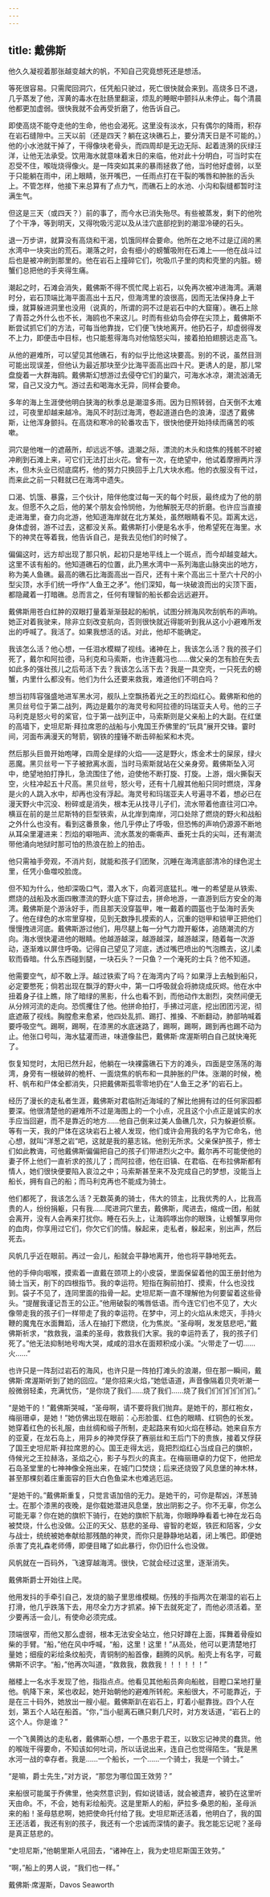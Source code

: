 ```yaml
---
---
---
```

title: 戴佛斯
---




他久久凝视着那张越变越大的帆，不知自己究竟想死还是想活。

等死很容易。只需爬回洞穴，任凭船只驶过，死亡很快就会来到。高烧多日不退，几乎蒸发了他，浑黄的毒水在肚肠里翻滚，烦乱的睡眠中颤抖从未停止。每个清晨他都更加虚弱。很快我就不会再受折磨了，他告诉自己。

即使高烧不能夺走他的生命，他也会渴死。这里没有淡水，只有偶尔的降雨，积存在岩石缝隙中。三天以前（还是四天？躺在这块礁石上，要分清天日是不可能的。）他的小水池就干掉了，干得像块老骨头，而四周却是无边无际、起着涟漪的灰绿汪洋，让他无法承受。饮用海水就意味着末日的来临，他对此十分明白，可当时实在忍受不住，喉咙烧得像火。是一阵突如其来的暴雨拯救了他，当时他好虚弱，以至于只能躺在雨中，闭上眼睛，张开嘴巴，一任雨点打在干裂的嘴唇和肿胀的舌头上。不管怎样，他接下来总算有了点力气，而礁石上的水池、小沟和裂缝都暂时注满生气。

但这是三天（或四天？）前的事了，而今水已消失殆尽。有些被蒸发，剩下的他吮了个干净，等到明天，又得吮吸污泥以及从洼穴底部挖到的潮湿冷硬的石头。

退一万步讲，就算没有高烧和干渴，饥饿同样会要命。他所在之地不过是辽阔的黑水湾中一块突出的荒石。潮落之时，会有细小的螃蟹吸附在石滩上——他在战斗过后也是被冲刷到那里的。他在岩石上撞碎它们，吮吸爪子里的肉和壳里的内脏。螃蟹们总把他的手夹得生痛。

潮起之时，石滩会消失，戴佛斯不得不慌忙爬上岩石，以免再次被冲进海湾。满潮时分，岩石顶端比海平面高出十五尺，但海湾里的浪很高，因而无法保持身上干燥，就算躲进洞里也没用（说真的，所谓的洞不过是岩石中的大窟窿）。礁石上除了青苔之外什么也不长，海鸥也不来这儿。时而有些幼鸟会停在尖顶上，戴佛斯不断尝试抓它们的方法，可每当他靠拢，它们便飞快地离开。他扔石子，却虚弱得发不上力，即便击中目标，也只能惹得海鸟对他恼怒尖叫，接着拍拍翅膀远走高飞。

从他的避难所，可以望见其他礁石，有的似乎比他这块要高。别的不说，虽然目测可能出现误差，但他认为最近那块至少比海平面高出四十尺。更诱人的是，那儿常盘旋着一大群海鸥。戴佛斯幻想游过去侵夺它们的巢穴，可海水冰凉，潮流汹涌无常，自己又没力气。游过去和喝海水无异，同样会要命。

多年的海上生涯使他明白狭海的秋季总是潮湿多雨。因为日照转弱，白天倒不太难过，可夜里却越来越冷。海风不时刮过海湾，卷起道道白色的浪涛，湿透了戴佛斯，让他浑身颤抖。在高烧和寒冷的轮番攻击下，很快他便开始持续而痛苦的咳嗽。

洞穴是他唯一的遮蔽所，却远远不够。退潮之际，漂流的木头和烧焦的残骸不时被冲刷到石滩上来，可它们无法打出火花。曾有一次，在绝望中，他试着摩擦两片浮木，但木头业已彻底腐朽，他的努力只换回手上几大块水疱。他的衣服没有干过，而来此之前一只鞋就已在海湾中遗失。

口渴、饥饿、暴露，三个伙计，陪伴他度过每一天的每个时辰，最终成为了他的朋友。但愿不久之后，他的某个朋友会怜悯他，为他解脱无尽的折磨。也许应当直接走进海里，奋力向北游，他知道海岸就在北方某处，虽然眼睛看不见。距离太远，身体虚弱，游不过去，这都没关系。戴佛斯打小便是名水手，他希望死在海里。水下的神灵在等着我，他告诉自己，是我去见他们的时候了。

偏偏这时，远方却出现了那只帆，起初只是地平线上一个斑点，而今却越变越大。这里不该有船的。他知道礁石的位置，此乃黑水湾中一系列海底山脉突出的地方，称为美人鱼礁。最高的礁石比海面高出一百尺，还有十来个高出三十至六十尺的小型尖顶，水手们统一呼作“人鱼王之矛”。他们深知，每一块破浪而出的尖顶下面，都隐藏着一打暗礁。总而言之，任何有理智的船长都会远远避开。

戴佛斯用苍白红肿的双眼打量着渐渐鼓起的船帆，试图分辨海风吹刮帆布的声响。她正对着我驶来，除非立刻改变航向，否则很快就近得能听到我从这小小避难所发出的呼喊了。我活了。如果我想活的话。对此，他却不能确定。

我该怎么活？他心想，一任泪水模糊了视线。诸神在上，我该怎么活？我的孩子们死了，戴尔和阿拉德，马利克和马索斯，也许连戴冯也……做父亲的怎有脸在失去如此多的强壮孩儿之后苟活下去？我该怎么活下去？我是一具空壳，一只死去的螃蟹，内里什么都没有。他们为什么还要来救我，难道他们不明白吗？

想当初阵容强盛地进军黑水河，舰队上空飘扬着光之王的烈焰红心。戴佛斯和他的黑贝丝号位于第二战列，两边是戴尔的海灵号和阿拉德的玛瑞亚夫人号。他的三子马利克是怒火号的桨官，位于第一战列正中，马索斯则是父亲船上的大副。在红堡的高墙下，史坦尼斯·拜拉席恩的战船与小鬼国王乔佛里的“玩具”展开交锋。霎时间，河面布满漫天的弩箭，钢铁的撞锤不断击碎船桨和木壳。

然后那头巨兽开始咆哮，四周全是绿的火焰——这是野火，炼金术士的屎尿，绿火恶魔。黑贝丝号一下子被掀离水面，当时马索斯就站在父亲身旁。戴佛斯坠入河中，绝望地拍打挣扎，急流围住了他，迫使他不断打旋、打旋。上游，烟火撕裂天空，火柱冲起五十尺高。黑贝丝号，怒火号，还有十几艘其他船只同时燃烧，浑身是火的人跳入水中，却再也没有浮起。海灵号和玛瑞亚夫人号遍寻不着，想必已在漫天野火中沉没、粉碎或是消失，根本无从找寻儿子们，流水带着他直往河口冲。横亘在前的是兰尼斯特的巨型铁索，从北岸到南岸，河口处除了燃烧的野火和战船之外什么也没有。看到这番景象，他几乎停止了呼吸，但恐怖的声响仍源源不断地从耳朵里灌进来：烈焰的噼啪声、流水蒸发的嘶嘶声、垂死士兵的尖叫，还有潮流带他涌向地狱时那可怕的热浪在脸上的拍击。

他只需袖手旁观，不消片刻，就能和孩子们团聚，沉睡在海湾底部清冷的绿色泥土里，任凭小鱼噬咬脸庞。

但不知为什么，他却深吸口气，潜入水下，向着河底猛扎。唯一的希望是从铁索、燃烧的战船及水面四散漂流的野火底下穿过去，拼命地游，一直游到后方安全的海湾。戴佛斯是个游泳好手，而且那天没穿盔甲，唯一戴着的圆盔也于坠海时丢失了。他在绿色的水帘里穿梭，见到无数挣扎摸索的人，沉重的铠甲和锁甲正把他们慢慢拽进河底。戴佛斯游过他们，用尽腿上每一分气力蹬开躯体，追随潮流的方向。海水很快灌进他的眼睛。他越游越深，越游越深，越游越深，随着每一次游动，逐渐难以屏住呼吸。记得自己望见了河底，透过嘴巴喷出的气泡瞧去，这儿柔软而昏暗。什么东西碰到腿，一块石头？一只鱼？一个淹死的士兵？他不知道。

他需要空气，却不敢上浮。越过铁索了吗？在海湾内了吗？如果浮上去触到船只，必定要憋死；倘若出现在飘浮的野火中，第一口呼吸就会将肺烧成灰烬。他在水中扭着身子往上瞧，除了暗绿的黑影，什么也看不到，而他动作太剧烈，突然间便无从分辨河流的走向。恐慌攫住了他。他拼命拍打，手拂过河底，挖出团团污泥，彻底遮蔽了视线。胸膛愈来愈紧，他四处乱抓、踢打、推搡、不断翻动，肺部呐喊着要呼吸空气。踢啊，踢啊，在漆黑的水底迷路了，踢啊，踢啊，踢到再也踢不动为止。他张口号叫，海水猛灌而进，味道像盐巴，戴佛斯·席渥斯明白自己就快淹死了。

恢复知觉时，太阳已然升起，他躺在一块裸露礁石下方的滩头，四面是空荡荡的海湾，身旁有一根破碎的桅杆、一面烧焦的帆布和一具肿胀的尸体。涨潮的时候，桅杆、帆布和尸体全都消失，只把戴佛斯孤零零地扔在“人鱼王之矛”的岩石上。

经历了漫长的走私者生涯，戴佛斯对君临附近海域的了解比他拥有过的任何家园都要深。他很清楚他的避难所不过是海图上的一个小点，况且这个小点正是诚实的水手应当回避，而不是靠近的地方……他自己倒来过美人鱼礁几次，只为躲避侦察。等有一天，我的尸体在这块岩石上被人发现，他们或许会用我的名字为它命名，他心想，就叫“洋葱之岩”吧，这就是我的墓志铭。他别无所求。父亲保护孩子，修士们如此教诲，可他戴佛斯偏偏把自己的孩子们带进烈火之中。戴尔再不可能使他的妻子怀上他们一直祈求的孩儿了；而阿拉德，他在旧镇、在君临、在布拉佛斯都有情人，她们很快便要陷入哀泣之中；马索斯甚至来不及完成自己的梦想，没能当上船长，拥有自己的船；而马利克再也不能成为骑士。

他们都死了，我该怎么活？无数英勇的骑士，伟大的领主，比我优秀的人，比我高贵的人，纷纷捐躯，只有我……爬进洞穴里去，戴佛斯，爬进去，缩成一团，船就会离开，没有人会再来打扰你。睡在石头上，让海鸥啄出你的眼珠，让螃蟹享用你的血肉，你享用过它们，你欠它们的情。躲起来，走私者，躲起来，别出声，然后死去。

风帆几乎近在眼前。再过一会儿，船就会平静地离开，他也将平静地死去。

他的手伸向咽喉，摸索着一直戴在颈项上的小皮袋，里面保留着他的国王册封他为骑士当天，削下的四根指节。我的幸运符。短指在胸前拍打、摸索，什么也没找到。袋子不见了，连同里面的指骨一起。史坦尼斯一直不理解他为何要留着这些骨头。“提醒我谨记吾王的公正。”他用破裂的嘴唇低语。而今连它们也不见了，大火像带走我的孩子们一样带走了我的幸运符。在梦中，河上的火焰从未熄灭，手持火鞭的魔鬼在水面舞蹈，活人在抽打下燃烧，化为焦炭。“圣母啊，发发慈悲吧，”戴佛斯祈求，“救救我，温柔的圣母，救救我们大家。我的幸运符丢了，我的孩子们死了。”他无法抑制地号啕大哭，咸咸的泪水在面颊积成小溪。“火带走了一切……火……”

也许只是一阵刮过岩石的海风，也许只是一阵拍打滩头的浪潮，但在那一瞬间，戴佛斯·席渥斯听到了她的回应。“是你招来火焰，”她低语道，声音像隔着贝壳听潮一般微弱轻柔，充满忧伤，“是你烧了我们……烧了我们……烧了我们们们们们们们。”

“是她干的！”戴佛斯哭喊，“圣母啊，请不要将我们抛弃。是她干的，那红袍女，梅丽珊卓，是她！”她仿佛出现在眼前：心形脸蛋、红色的眼睛、红铜色的长发。她穿着红色的长礼服，由丝绸和缎子所制，走起路来有如火焰在移动。她来自东方的亚夏，在龙石岛上，用异乡的神灵俘获了赛丽丝和王后门下的贵族，接着又俘获了国王史坦尼斯·拜拉席恩的心。国王走得太远，竟把烈焰红心当成自己的旗帜，侍候光之王拉赫洛，圣焰之心，影子与烈火的真主。在梅丽珊卓的力促下，他把龙石岛圣堂里的七神神像全拖出来，在城门口焚烧；后来还烧毁了风息堡的神木林，甚至那棵刻着庄重面容的巨大白色鱼梁木也难逃厄运。

“是她干的。”戴佛斯重复，只觉言语加倍的无力。是她干的，可你是帮凶，洋葱骑士。在那个漆黑的夜晚，是你载她潜进风息堡，放出阴影之子。你不无辜，你怎么可能无辜？你在她的旗帜下骑行，在她的旗帜下航海，你眼睁睁看着七神在龙石岛被焚烧，什么也没做。公正的天父、慈悲的圣母、睿智的老妪，铁匠和陌客，少女与战士，统统被她奉献给那残酷的神灵，而你只是静静地站着，闭上嘴巴。即便她杀害了克礼森老师傅，即便目睹了如此暴行，你仍旧什么也没做。

风帆就在一百码外，飞速穿越海湾。很快，它就会经过这里，逐渐消失。

戴佛斯爵士开始往上爬。

他用发抖的手牵引自己，发烧的脑子里思维模糊。伤残的手指两次在潮湿的岩石上打滑，他几乎跌落下去，用尽全力方才抓紧。掉下去就死定了，而他必须活着。至少要再活一会儿，有使命必须完成。

顶端很窄，而他又那么虚弱，根本无法安全站立，他只好蹲在上面，挥舞着骨瘦如柴的手臂。“船，”他在风中呼喊，“船，这里！这里！”从高处，他可以更清楚地打量她；细瘦的彩绘条纹船壳，青铜制的船首像，翻腾的风帆。船壳上有名字，可戴佛斯不识字。“船，”他再次叫道，“救救我，救救我！！！！！！”

艏楼上一名水手发现了他，指指点点。他看见其他船员奔向船舷，目瞪口呆地打量他。帆降下来，桨也收起，她开始朝他的避难所转舵。来船很大，不可能靠近，于是在三十码外，她放出一艘小艇。戴佛斯趴在岩石上，盯着小艇靠拢。四个人在划，第五个人站在船首。“你，”当小艇离石礁只剩几尺时，对方发话道，“岩石上的这个人。你是谁？”

一个飞黄腾达的走私者，戴佛斯心想，一个愚忠于君王，以致忘记神灵的蠢货。他的喉咙干得要命，不知该如何吐词，所以话说出来，连自己也觉得陌生。“我是黑水河一战的幸存者。我是……一个船长，一个……一个骑士，我是一个骑士。”

“是嘛，爵士先生，”对方说，“那您为哪位国王效劳？”

来船很可能属于乔佛里，他突然意识到，假如说错话，就会被遗弃，被扔在这里听天由命。不，不会，她有彩绘船壳。这是里斯人的船，萨拉多·桑恩的船，圣母派来的船！圣母慈悲啊，她把使命托付给了我。史坦尼斯还活着，他明白了，我的国王还活着，我还有别的孩子，我还有一个忠诚而深情的妻子。我怎能忘记呢？圣母是真正慈悲的。

“史坦尼斯，”他朝里斯人吼回去，“诸神在上，我为史坦尼斯国王效劳。”

“啊，”船上的男人说，“我们也一样。”

戴佛斯·席渥斯，Davos Seaworth